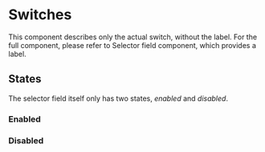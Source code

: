 

<Meta of={SwitchStories} />

# Switches

This component describes only the actual switch, without the label. For the full component, please refer to Selector field component, which provides a label.

## States

The selector field itself only has two states, *enabled* and *disabled*.

### Enabled

<Canvas of={SwitchStories.Checked} />
<Canvas of={SwitchStories.Unchecked} />

### Disabled

<Canvas of={SwitchStories.DisabledChecked} />
<Canvas of={SwitchStories.Disabled} />

<ArgsTable of={SpotSwitchComponent} />
